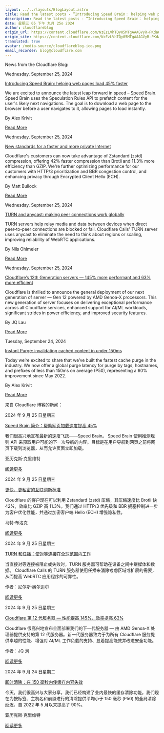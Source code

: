 ```yaml
---
layout: ../../layouts/BlogLayout.astro
title: Read the latest posts - ”Introducing Speed Brain： helping web pages load 45% faster ”
description: Read the latest posts - ”Introducing Speed Brain： helping web pages load 45% faster ”
date: 星期三 05 下午 九月 25o 2024
author: cloudflareblog
origin_url: https://content.cloudflare.com/NzEzLVhTQy05MTgAAAGVyR-PKda810tN6YOPkw6suLMWOxoeyNMxRT9ZrG9qcZuH3p-0xsR3eOsD8_8aXNDqWsjdoqc=
origin_site: https://content.cloudflare.com/NzEzLVhTQy05MTgAAAGVyR-PKda810tN6YOPkw6suLMWOxoeyNMxRT9ZrG9qcZuH3p-0xsR3eOsD8_8aXNDqWsjdoqc=
translated: true
avatar: /media-source/cloudflareblog-ico.png
email_recorder: blog@cloudflare.com
---
```



<Reference client:only="react" title="Read the latest posts - ”Introducing Speed Brain： helping web pages load 45% faster ”" url="https://content.cloudflare.com/NzEzLVhTQy05MTgAAAGVyR-PKda810tN6YOPkw6suLMWOxoeyNMxRT9ZrG9qcZuH3p-0xsR3eOsD8_8aXNDqWsjdoqc=" />

<Detail client:only="react">
	News from the Cloudflare Blog:

Wednesday, September 25, 2024

[Introducing Speed Brain: helping web pages load 45% faster](https://content.cloudflare.com/NzEzLVhTQy05MTgAAAGVyR-PKda810tN6YOPkw6suLMWOxoeyNMxRT9ZrG9qcZuH3p-0xsR3eOsD8_8aXNDqWsjdoqc=)

We are excited to announce the latest leap forward in speed – Speed Brain. Speed Brain uses the Speculation Rules API to prefetch content for the user's likely next navigations. The goal is to download a web page to the browser before a user navigates to it, allowing pages to load instantly.

By Alex Krivit

[Read More](https://content.cloudflare.com/NzEzLVhTQy05MTgAAAGVyR-PKda810tN6YOPkw6suLMWOxoeyNMxRT9ZrG9qcZuH3p-0xsR3eOsD8_8aXNDqWsjdoqc=)

Wednesday, September 25, 2024

[New standards for a faster and more private Internet](https://content.cloudflare.com/NzEzLVhTQy05MTgAAAGVyR-PKvYrpUAZanNy9yGy2rbEMWzTn56oFd2CCjerv1VDK9yuQlmrDGfiI4CT1_ByV2jRMEk=)

Cloudflare's customers can now take advantage of Zstandard (zstd) compression, offering 42% faster compression than Brotli and 11.3% more efficiency than GZIP. We're further optimizing performance for our customers with HTTP/3 prioritization and BBR congestion control, and enhancing privacy through Encrypted Client Hello (ECH).

By Matt Bullock

[Read More](https://content.cloudflare.com/NzEzLVhTQy05MTgAAAGVyR-PKvYrpUAZanNy9yGy2rbEMWzTn56oFd2CCjerv1VDK9yuQlmrDGfiI4CT1_ByV2jRMEk=)

Wednesday, September 25, 2024

[TURN and anycast: making peer connections work globally](https://content.cloudflare.com/NzEzLVhTQy05MTgAAAGVyR-PKinnTte2elXw-maBKmLe6Dp4kvMxnNfuC1b7Bdir9ZZoEEUWctq6xkRGdXUEb-Dkg8Y=)

TURN servers help relay media and data between devices when direct peer-to-peer connections are blocked or fail. Cloudflare Calls' TURN server uses anycast to eliminate the need to think about regions or scaling, improving reliability of WebRTC applications.

By Nils Ohlmeier

[Read More](https://content.cloudflare.com/NzEzLVhTQy05MTgAAAGVyR-PKinnTte2elXw-maBKmLe6Dp4kvMxnNfuC1b7Bdir9ZZoEEUWctq6xkRGdXUEb-Dkg8Y=)

Wednesday, September 25, 2024

[Cloudflare’s 12th Generation servers — 145% more performant and 63% more efficient](https://content.cloudflare.com/NzEzLVhTQy05MTgAAAGVyR-PKmyu_88iKH7dYqY-4jEh-nODt86VXTgg3dHiqumK6fGYMdncw_Zv7j9uzRavIEiB44M=)

Cloudflare is thrilled to announce the general deployment of our next generation of server — Gen 12 powered by AMD Genoa-X processors. This new generation of server focuses on delivering exceptional performance across all Cloudflare services, enhanced support for AI/ML workloads, significant strides in power efficiency, and improved security features.

By JQ Lau

[Read More](https://content.cloudflare.com/NzEzLVhTQy05MTgAAAGVyR-PKmyu_88iKH7dYqY-4jEh-nODt86VXTgg3dHiqumK6fGYMdncw_Zv7j9uzRavIEiB44M=)

Tuesday, September 24, 2024

[Instant Purge: invalidating cached content in under 150ms](https://content.cloudflare.com/NzEzLVhTQy05MTgAAAGVyR-PKisj6dgHAucxOFKZshT5o5ohg2FAq2oyHFMb0tMYYQvUodyyN55DQoaTRKU6y7MZcjw=)

Today we’re excited to share that we’ve built the fastest cache purge in the industry. We now offer a global purge latency for purge by tags, hostnames, and prefixes of less than 150ms on average (P50), representing a 90% improvement since May 2022.

By Alex Krivit

[Read More](https://content.cloudflare.com/NzEzLVhTQy05MTgAAAGVyR-PKisj6dgHAucxOFKZshT5o5ohg2FAq2oyHFMb0tMYYQvUodyyN55DQoaTRKU6y7MZcjw=)


</Detail>

来自 Cloudflare 博客的新闻：

2024 年 9 月 25 日星期三

[Speed Brain 简介：帮助网页加载速度提高 45%](https://content.cloudflare.com/NzEzLVhTQy05MTgAAAGVyR-PKda810tN6YOPkw6suLMWOxoeyNMxRT9ZrG9qcZuH3p-0xsR3eOsD8_8aXNDqWsjdoqc=)

我们很高兴地宣布最新的速度飞跃——Speed Brain。 Speed Brain 使用推测规则 API 来预取用户可能的下一次导航的内容。目标是在用户导航到网页之前将网页下载到浏览器，从而允许页面立即加载。

亚历克斯·克里维特

[阅读更多](https://content.cloudflare.com/NzEzLVhTQy05MTgAAAGVyR-PKda810tN6YOPkw6suLMWOxoeyNMxRT9ZrG9qcZuH3p-0xsR3eOsD8_8aXNDqWsjdoqc=)

2024 年 9 月 25 日星期三

[更快、更私密的互联网新标准](https://content.cloudflare.com/NzEzLVhTQy05MTgAAAGVyR-PKvYrpUAZanNy9yGy2rbEMWzTn56oFd2CCjerv1VDK9yuQlmrDGfiI4CT1_ByV2jRMEk=)

Cloudflare 的客户现在可以利用 Zstandard (zstd) 压缩，其压缩速度比 Brotli 快 42%，效率比 GZIP 高 11.3%。我们通过 HTTP/3 优先级和 BBR 拥塞控制进一步为客户优化性能，并通过加密客户端 Hello (ECH) 增强隐私性。

马特·布洛克

[阅读更多](https://content.cloudflare.com/NzEzLVhTQy05MTgAAAGVyR-PKvYrpUAZanNy9yGy2rbEMWzTn56oFd2CCjerv1VDK9yuQlmrDGfiI4CT1_ByV2jRMEk=)

2024 年 9 月 25 日星期三

[TURN 和任播：使对等连接在全球范围内工作](https://content.cloudflare.com/NzEzLVhTQy05MTgAAAGVyR-PKinnTte2elXw-maBKmLe6Dp4kvMxnNfuC1b7Bdir9ZZoEEUWctq6xkRGdXUEb-Dkg8Y=)

当直接对等连接被阻止或失败时，TURN 服务器可帮助在设备之间中继媒体和数据。 Cloudflare Calls 的 TURN 服务器使用任播来消除考虑区域或扩展的需要，从而提高 WebRTC 应用程序的可靠性。

作者：尼尔斯·奥尔迈尔

[阅读更多](https://content.cloudflare.com/NzEzLVhTQy05MTgAAAGVyR-PKinnTte2elXw-maBKmLe6Dp4kvMxnNfuC1b7Bdir9ZZoEEUWctq6xkRGdXUEb-Dkg8Y=)

2024 年 9 月 25 日星期三

[Cloudflare 第 12 代服务器 — 性能提高 145%，效率提高 63%](https://content.cloudflare.com/NzEzLVhTQy05MTgAAAGVyR-PKmyu_88iKH7dYqY-4jEh-nODt86VXTgg3dHiqumK6fGYMdncw_Zv7j9uzRaviEiB44M=)

Cloudflare 很高兴地宣布全面部署我们的下一代服务器 — 由 AMD Genoa-X 处理器提供支持的第 12 代服务器。新一代服务器致力于为所有 Cloudflare 服务提供卓越的性能、增强对 AI/ML 工作负载的支持、显着提高能效并改进安全功能。

作者：JQ 刘

[阅读更多](https://content.cloudflare.com/NzEzLVhTQy05MTgAAAGVyR-PKmyu_88iKH7dYqY-4jEh-nODt86VXTgg3dHiqumK6fGYMdncw_Zv7j9uzRavIEiB44M=)

2024 年 9 月 24 日星期二

[即时清除：在 150 毫秒内使缓存内容失效](https://content.cloudflare.com/NzEzLVhTQy05MTgAAAGVyR-PKisj6dgHAucxOFKZshT5o5ohg2FAq2oyHFMb0tMYYQvUodyyN55DQoaTRKU6y7MZcjw=)

今天，我们很高兴与大家分享，我们已经构建了业内最快的缓存清除功能。我们现在为按标签、主机名和前缀进行的清除提供平均小于 150 毫秒 (P50) 的全局清除延迟，自 2022 年 5 月以来提高了 90%。

亚历克斯·克里维特

[阅读更多](https://content.cloudflare.com/NzEzLVhTQy05MTgAAAGVyR-PKisj6dgHAucxOFKZshT5o5ohg2FAq2oyHFMb0tMYYQvUodyyN55DQoaTRKU6y7MZcjw=)


